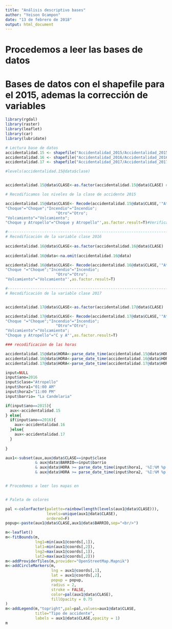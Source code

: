 ```yaml
---
title: "Análisis descriptivo bases"
author: "Yeison Ocampon"
date: "13 de febrero de 2018"
output: html_document
---
```


# Procedemos a leer las bases de datos

# **Bases de datos con el shapefile para el 2015, ademas la corrección de variables**


```r
library(rgdal)
library(raster)
library(leaflet)
library(car)
library(lubridate)

# Lectura base de datos
accidentalidad.15 <- shapefile("Accidentalidad_2015/Accidentalidad_2015.shp",encoding="UTF-8",use_iconv=TRUE)
accidentalidad.16 <- shapefile("Accidentalidad_2016/Accidentalidad_2016.shp",encoding="UTF-8",use_iconv=TRUE)
accidentalidad.17 <- shapefile("Accidentalidad_2017/Accidentalidad_2017.shp",encoding="UTF-8",use_iconv=TRUE)

#levels(accidentalidad.15@data$clase)


accidentalidad.15@data$CLASE<-as.factor(accidentalidad.15@data$CLASE) # La convertimos en factor

# Recodificamos los niveles de la clase de accidente 2015

accidentalidad.15@data$CLASE<- Recode(accidentalidad.15@data$CLASE,'"Atropello"="Atropello";"Caída Ocupante"="Caída de Ocupante";"Caida Ocupante"="Caída de Ocupante";
"Choque"="Choque";"Incendio"="Incendio";
                      "Otro"="Otro";
"Volcamiento"="Volcamiento";
"Choque y Atropello"="Choque y Atropello"',as.factor.result=T)#Verificamos que sea factor

#------------------------------------------------------------------------------------------------------------
# Recodificación de la variable clase 2016
  
accidentalidad.16@data$CLASE<-as.factor(accidentalidad.16@data$CLASE)
  
accidentalidad.16@data<-na.omit(accidentalidad.16@data)

accidentalidad.16@data$CLASE<- Recode(accidentalidad.16@data$CLASE,'"Atropello"="Atropello";"Caída de Ocupante"="Caída Ocupante";"Caida Ocupante"="Caída Ocupante";"Choque"="Choque";
"Choque "="Choque";"Incendio"="Incendio";
                      "Otro"="Otro";
"Volcamiento"="Volcamiento"',as.factor.result=T)

#------------------------------------------------------------------------------------------------------------
# Recodificación de la variable clase 2017


accidentalidad.17@data$CLASE<-as.factor(accidentalidad.17@data$CLASE)

accidentalidad.17@data$CLASE<- Recode(accidentalidad.17@data$CLASE,'"Atropello"="Atropello";"Caída Ocupante"="Caída Ocupante";"Caida Ocupante"="Caída Ocupante";"Choque"="Choque";
"Choque "="Choque";"Incendio"="Incendio";
                      "Otro"="Otro";
"Volcamiento"="Volcamiento";
"Choque y Atropello"="C y A"',as.factor.result=T)

### recodificacion de las horas

accidentalidad.15@data$HORA<-parse_date_time(accidentalidad.15@data$HORA, '%I:%M %p')
accidentalidad.16@data$HORA<-parse_date_time(accidentalidad.16@data$HORA, '%I:%M %p')
accidentalidad.17@data$HORA<-parse_date_time(accidentalidad.17@data$HORA, '%I:%M %p')

```

```r
input=NULL
input$ano=2016
input$clase="Atropello"
input$hora1="01:00 AM"
input$hora2="11:00 PM"
input$barrio= "La Candelaria"

if(input$ano==2015){
  aux<-accidentalidad.15
} else{
  if(input$ano==2016){
    aux<-accidentalidad.16
  }else{
    aux<-accidentalidad.17
  }
  
}

aux1<-subset(aux,aux@data$CLASE==input$clase 
             & aux@data$BARRIO==input$barrio
             & aux@data$HORA >= parse_date_time(input$hora1, '%I:%M %p')
             & aux@data$HORA >= parse_date_time(input$hora2, '%I:%M %p'))


# Procedemos a leer los mapas en


# Paleta de colores

pal <-colorFactor(palette=rainbow(length(levels(aux1@data$CLASE))),
                  levels=unique(aux1@data$CLASE),
                  ordered=F)
popup<-paste(aux1@data$CLASE,aux1@data$BARRIO,sep="<br/>")

m<-leaflet()
m<-fitBounds(m,
             lng1=min(aux1@coords[,1]), 
             lat1=min(aux1@coords[,2]), 
             lng2=max(aux1@coords[,1]),
             lat2=max(aux1@coords[,2]))
m<-addProviderTiles(m,provider="OpenStreetMap.Mapnik")
m<-addCircleMarkers(m,
                    lng = aux1@coords[,1],
                    lat = aux1@coords[,2],
                    popup = popup, 
                    radius = 2, 
                    stroke = FALSE,
                    color=pal(aux1@data$CLASE),
                    fillOpacity = 0.75
)
m<-addLegend(m,"topright",pal=pal,values=aux1@data$CLASE, 
             title="Tipo de accidente",
             labels = aux1@data$CLASE,opacity = 1)
m

```


